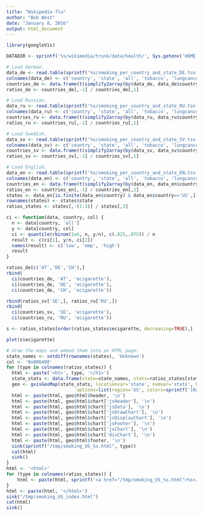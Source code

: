 ```yaml
---
title: "Wikipedia flu"
author: "Bob West"
date: "January 8, 2016"
output: html_document
---
```


```r
library(googleVis)

DATADIR <- sprintf('%s/wikimedia/trunk/data/health/', Sys.getenv('HOME'))

# Load German.
data_de <- read.table(sprintf('%s/smoking_per_country_and_state_DE.tsv', DATADIR), sep='\t', quote='')
colnames(data_de) <- c('country', 'state', 'all', 'tobacco', 'lungcancer', 'ecigarette', 'nicotine', 'addiction')
countries_de <- data.frame(t(simplify2array(by(data_de, data_de$country, function(X) colSums(X[,-(1:2)])))))
ratios_de <- countries_de[,-1] / countries_de[,1]

# Load Russian.
data_ru <- read.table(sprintf('%s/smoking_per_country_and_state_RU.tsv', DATADIR), sep='\t', quote='')
colnames(data_ru) <- c('country', 'state', 'all', 'tobacco', 'lungcancer', 'ecigarette', 'nicotine', 'cessation')
countries_ru <- data.frame(t(simplify2array(by(data_ru, data_ru$country, function(X) colSums(X[,-(1:2)])))))
ratios_ru <- countries_ru[,-1] / countries_ru[,1]

# Load Swedish.
data_sv <- read.table(sprintf('%s/smoking_per_country_and_state_SV.tsv', DATADIR), sep='\t', quote='')
colnames(data_sv) <- c('country', 'state', 'all', 'tobacco', 'lungcancer', 'ecigarette', 'nicotine', 'cessation')
countries_sv <- data.frame(t(simplify2array(by(data_sv, data_sv$country, function(X) colSums(X[,-(1:2)])))))
ratios_sv <- countries_sv[,-1] / countries_sv[,1]

# Load English.
data_en <- read.table(sprintf('%s/smoking_per_country_and_state_EN.tsv', DATADIR), sep='\t', quote='')
colnames(data_en) <- c('country', 'state', 'all', 'tobacco', 'lungcancer', 'ecigarette', 'nicotine', 'cessation')
countries_en <- data.frame(t(simplify2array(by(data_en, data_en$country, function(X) colSums(X[,-(1:2)])))))
ratios_en <- countries_en[,-1] / countries_en[,1]
states <- data_en[is.finite(data_en$country) & data_en$country=='US',]
rownames(states) <- states$state
ratios_states <- states[,-(1:3)] / states[,3]

ci <- function(data, country, col) {
  n <- data[country, 'all']
  y <- data[country, col]
  ci <- quantile(rbinom(1e6, n, y/n), c(.025,.975)) / n
  result <- c(ci[1], y/n, ci[2])
  names(result) <- c('low', 'emp', 'high')
  result
}

ratios_de[c('AT','DE','CH'),]
rbind(
  ci(countries_de, 'AT', 'ecigarette'),
  ci(countries_de, 'DE', 'ecigarette'),
  ci(countries_de, 'CH', 'ecigarette'))

rbind(ratios_sv['SE',], ratios_ru['RU',])
rbind(
  ci(countries_sv, 'SE', 'ecigarette'),
  ci(countries_ru, 'RU', 'ecigarette'))

s <- ratios_states[order(ratios_states$ecigarette, decreasing=TRUE),]

plot(s$ecigarette)

# draw the maps and embed them into an HTML page:
state_names <- setdiff(rownames(states), 'Unknown')
col <- '0x006400'
for (type in colnames(ratios_states)) {
  html <- paste('<h1>', type, '</h1>')
  state_stats <- data.frame(state=state_names, stats=ratios_states[state_names,type])
  geo <- gvisGeoMap(state_stats, locationvar='state', numvar='stats', hovervar='state',
                          options=list(region='US', colors=sprintf('[0xFFFFFF,%s]', col)))
  html <- paste(html, geo$html$header, '\n')
  html <- paste(html, geo$html$chart['jsHeader'], '\n')
  html <- paste(html, geo$html$chart['jsData'], '\n')
  html <- paste(html, geo$html$chart['jsDrawChart'], '\n')
  html <- paste(html, geo$html$chart['jsDisplayChart'], '\n')
  html <- paste(html, geo$html$chart['jsFooter'], '\n')
  html <- paste(html, geo$html$chart['jsChart'], '\n')
  html <- paste(html, geo$html$chart['divChart'], '\n')
  html <- paste(html, geo$html$footer, '\n')
  sink(sprintf("/tmp/smoking_US_%s.html", type))
  cat(html)
  sink()
}
html <- '<html>'
for (type in colnames(ratios_states)) {
	html <- paste(html, sprintf('<a href="/tmp/smoking_US_%s.html">%s</a><br/>\n', type, type))
}
html <- paste(html, '</html>')
sink("/tmp/smoking_US_index.html")
cat(html)
sink()

```
